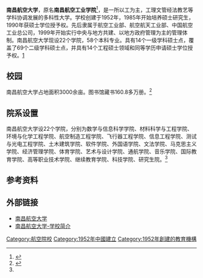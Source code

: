 {{Infobox university
|name= 南昌航空大学
|SealImage=[[File:NCHU_logo.jpg|200px]]
|motto= 日新自强，知行合一
|established= 1952
|anniversary=
|type= 公立
|secretary=[[罗嗣海|罗嗣海]]
|president=[[罗胜联|罗胜联]]
|faculty= 2000余人
|staff=
|students=
|location= [[江西省|江西省]][[南昌市|南昌市]]丰和南大道696号
|campus=
|area= 3500余亩
|covered_area= 104万平米
|former_names=  南昌航空工业学院 
|zip = 330063
|website= {{URL|http://www.nchu.edu.cn}}
}}

'''南昌航空大学'''，原名'''南昌航空工业学院'''<ref>{{Cite web|title=教育部关于同意南昌航空工业学院更名为南昌航空大学的通知 - 中华人民共和国教育部政府门户网站|url=http://www.moe.gov.cn/srcsite/A03/s181/200703/t20070316_77292.html|accessdate=2019-10-01|work=www.moe.gov.cn|archive-date=2020-09-22|archive-url=https://web.archive.org/web/20200922004422/http://www.moe.gov.cn/srcsite/A03/s181/200703/t20070316_77292.html|dead-url=no}}</ref>，是一所以工为主，工理文管经法教艺等学科协调发展的多科性大学。学校创建于1952年，1985年开始培养硕士研究生，1990年获硕士学位授予权。先后隶属于航空工业部、航空航天工业部、中国航空工业总公司，1999年开始实行中央与地方共建、以地方政府管理为主的管理体制。南昌航空大学现设22个学院，58个本科专业。具有14个一级学科硕士点，覆盖了69个二级学科硕士点，并具有14个工程硕士领域和同等学历申请硕士学位授予权。[http://www.nchu.edu.cn/articleList.aspx?ClassName=%d1%a7%d0%a3%b8%c5%bf%f6] {{Wayback|url=http://www.nchu.edu.cn/articleList.aspx?ClassName=%d1%a7%d0%a3%b8%c5%bf%f6 |date=20190519185426 }}

== 校园 ==
南昌航空大学占地面积3000余亩。图书馆藏书160.8多万册。<ref name="nchu">{{Cite web |url=http://www.nchu.edu.cn/xxjj.htm |title=南昌航空大学—学校简介 |accessdate=2010-07-03 |archive-date=2010-06-20 |archive-url=https://web.archive.org/web/20100620113509/http://www.nchu.edu.cn/xxjj.htm |dead-url=no }}</ref>

== 院系设置 ==
南昌航空大学设22个学院，分别为数学与信息科学学院、材料科学与工程学院、环境与化学工程学院、航空制造工程学院、飞行器工程学院、信息工程学院、测试与光电工程学院、土木建筑学院、软件学院、外国语学院、文法学院、马克思主义学院、经济管理学院、体育学院、艺术与设计学院、通航学院、音乐学院、国际教育学院、高等职业技术学院、继续教育学院、科技学院、研究生院。<ref name="nchu"></ref>

== 参考资料 ==
{{reflist}}

== 外部链接 ==
* [http://www.nchu.edu.cn 南昌航空大学] {{Wayback|url=http://www.nchu.edu.cn/ |date=20210126031709 }}
* [http://www.nchu.edu.cn/articleList.aspx?ClassName=%d1%a7%d0%a3%bc%f2%bd%e9 南昌航空大学-学校简介] {{Wayback|url=http://www.nchu.edu.cn/articleList.aspx?ClassName=%d1%a7%d0%a3%bc%f2%bd%e9 |date=20190703012005 }}

{{中华人民共和国省部共建制高等院校}}
{{江西高等院校}}
{{Jiangxi topics}}
{{normdaten}}
[[Category:航空院校|Category:航空院校]]
[[Category:1952年中國建立|Category:1952年中國建立]]
[[Category:1952年創建的教育機構|Category:1952年創建的教育機構]]